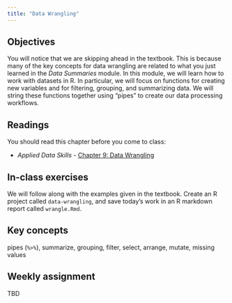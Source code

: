 ```yaml
---
title: "Data Wrangling"
---
```


## Objectives

You will notice that we are skipping ahead in the textbook. This is because many of the key concepts for data wrangling are related to what you just learned in the *Data Summaries* module. In this module, we will learn how to work with datasets in R. In particular, we will focus on functions for creating new variables and for filtering, grouping, and summarizing data. We will string these functions together using "pipes" to create our data processing workflows.

## Readings

You should read this chapter before you come to class:

-   *Applied Data Skills -* [Chapter 9: Data Wrangling](https://psyteachr.github.io/ads-v3/09-wrangle.html)

## In-class exercises

We will follow along with the examples given in the textbook. Create an R project called `data-wrangling`, and save today's work in an R markdown report called `wrangle.Rmd`.

::: {.callout-tip icon="false"}
## Key concepts

pipes (`%>%`), summarize, grouping, filter, select, arrange, mutate, missing values
:::

## Weekly assignment

TBD
